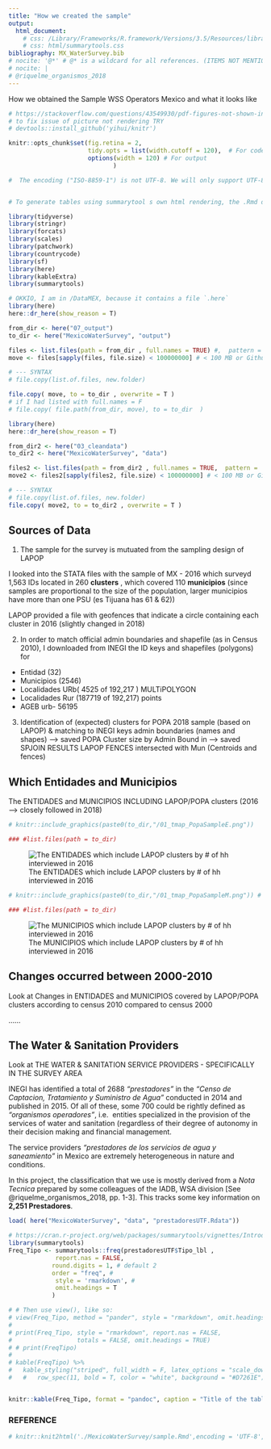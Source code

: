 ```yaml
---
title: "How we created the sample"
output: 
  html_document: 
    # css: /Library/Frameworks/R.framework/Versions/3.5/Resources/library/summarytools/includes/stylesheets
    # css: html/summarytools.css
bibliography: MX_WaterSurvey.bib
# nocite: '@*' # @* is a wildcard for all references. (ITEMS NOT MENTIONED THAT I WANT IN THE BIBLIOGRAPHY)
# nocite: |
# @riquelme_organismos_2018
---
```


How we obtained the Sample WSS Operators Mexico and what it looks like


```r
# https://stackoverflow.com/questions/43549930/pdf-figures-not-shown-in-html-files-produced-by-rmarkdown-when-open-with-firefox
# to fix issue of picture not rendering TRY 
# devtools::install_github('yihui/knitr')

knitr::opts_chunk$set(fig.retina = 2,
                      tidy.opts = list(width.cutoff = 120),  # For code
                      options(width = 120) # For output
							 )  

#  The encoding ("ISO-8859-1") is not UTF-8. We will only support UTF-8 in the future. Please re-save your file "sample.Rmd" with the UTF-8 encoding.


# To generate tables using summarytool s own html rendering, the .Rmd document s configuration part (yaml) must point to the package s summarytools.css file.


```

```r
library(tidyverse)
library(stringr)
library(forcats)
library(scales)
library(patchwork)
library(countrycode)
library(sf)
library(here)
library(kableExtra)
library(summarytools)


```






```r
# OKKIO, I am in /DataMEX, because it contains a file `.here`
library(here)
here::dr_here(show_reason = T)

from_dir <- here("07_output")
to_dir <- here("MexicoWaterSurvey", "output")

files <- list.files(path = from_dir , full.names = TRUE) #,  pattern = ".png$" )
move <- files[sapply(files, file.size) < 100000000] # < 100 MB or Github will get stuck

# --- SYNTAX
# file.copy(list.of.files, new.folder)

file.copy( move, to = to_dir , overwrite = T )
# if I had listed with full.names = F
# file.copy( file.path(from_dir, move), to = to_dir  )
```

```r
library(here)
here::dr_here(show_reason = T)

from_dir2 <- here("03_cleandata")
to_dir2 <- here("MexicoWaterSurvey", "data")

files2 <- list.files(path = from_dir2 , full.names = TRUE,  pattern =  "(^oper|^pres).*\\.Rdata$") 
move2 <- files2[sapply(files2, file.size) < 100000000] # < 100 MB or Github will get stuck

# --- SYNTAX
# file.copy(list.of.files, new.folder)
file.copy( move2, to = to_dir2 , overwrite = T )
```



## Sources of Data

1. The sample for the survey is mutuated from the sampling design of LAPOP

I looked into the STATA files with the sample of MX - 2016 which surveyd 1,563 IDs located in 260 **clusters** , which covered 110 **municipios** (since samples are proportional to the size of the population, larger municipios have more than one PSU (es Tijuana has 61 & 62))

LAPOP provided a file with geofences that indicate a circle containing each cluster in 2016 (slightly changed in 2018) 

2. In order to match official admin boundaries and shapefile (as in Census 2010), I downloaded from INEGI the ID keys and shapefiles (polygons) for  
+ Entidad (32) 
+ Municipios (2546)
+ Localidades URb( 4525 of 192,217 ) MULTiPOLYGON
+ Localidades Rur (187719 of 192,217) points 
+ AGEB urb- 56195 
 
3. Identification of (expected) clusters for POPA 2018 sample (based on LAPOP) & matching to INEGI keys admin boundaries (names and shapes)
	--> saved POPA Cluster size by Admin Bound in 
	--> saved SPJOIN RESULTS LAPOP FENCES intersected with Mun (Centroids and fences) 
	 

## Which Entidades and Municipios

The ENTIDADES and MUNICIPIOS INCLUDING LAPOP/POPA clusters (2016 --> closely followed in 2018)

```r

# knitr::include_graphics(paste0(to_dir,"/01_tmap_PopaSampleE.png"))   # NOT RENDERING 

### #list.files(path = to_dir)
```	
	



![The ENTIDADES which include LAPOP clusters by # of hh interviewed in 2016](./output/01_tmap_PopaSampleE.png) 




```r
# knitr::include_graphics(paste0(to_dir,"/01_tmap_PopaSampleM.png")) # NOT RENDERING 

### #list.files(path = to_dir)
```	

![The MUNICIPIOS which include LAPOP clusters by # of hh interviewed in 2016](./output/01_tmap_PopaSampleM.png) 


## Changes occurred between 2000-2010

Look at Changes in ENTIDADES and MUNICIPIOS covered by LAPOP/POPA clusters according to census 2010 compared to census 2000


......








## The Water & Sanitation Providers 

Look at THE WATER & SANITATION SERVICE PROVIDERS - SPECIFICALLY IN THE SURVEY AREA

INEGI has identified a total of 2688 _"prestadores"_ in the _"Censo de Captacion, Tratamiento y Suministro de Agua"_ 
conducted in 2014 and published in 2015. Of all of these, some 700 could be rightly defined as _"organismos operadores"_, i.e. 
entities specialized in the provision of the services of water and sanitation (regardless of their degree of autonomy in their 
decision making and financial management.

The service providers *"prestadores de los servicios de agua y saneamiento"* in Mexico are extremely heterogeneous in nature and conditions. 

In this project, the classification that we use is mostly derived from a _Nota Tecnica_ prepared by some colleagues of the IADB, WSA division [See @riquelme_organismos_2018, pp. 1-3]. This tracks some key information on **2,251 Prestadores**. 

```r

load( here("MexicoWaterSurvey", "data", "prestadoresUTF.Rdata"))

# https://cran.r-project.org/web/packages/summarytools/vignettes/Introduction.html
library(summarytools)
Freq_Tipo <- summarytools::freq(prestadoresUTF$Tipo_lbl , 
			 report.nas = FALSE, 
			round.digits = 1, # default 2
			order = "freq", #  
			 style = 'rmarkdown', #  
			 omit.headings = T
			) 

# # Then use view(), like so:
# view(Freq_Tipo, method = "pander", style = "rmarkdown", omit.headings = TRUE)
# 
# print(Freq_Tipo, style = "rmarkdown", report.nas = FALSE, 
#                  totals = FALSE, omit.headings = TRUE)
# # print(FreqTipo)
# 
# kable(FreqTipo) %>%
#   kable_styling("striped", full_width = F, latex_options = "scale_down") # %>%
#   #   row_spec(11, bold = T, color = "white", background = "#D7261E")


knitr::kable(Freq_Tipo, format = "pandoc", caption = "Title of the table")
```



### REFERENCE



```r
# knitr::knit2html('./MexicoWaterSurvey/sample.Rmd',encoding = 'UTF-8',force_v1 = TRUE)
```

